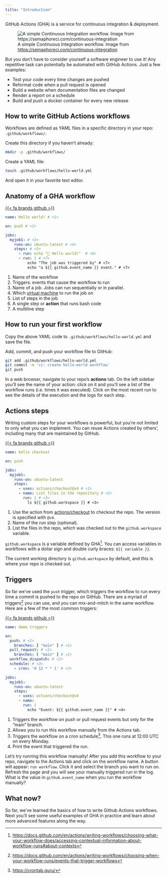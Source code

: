 ```yaml
---
title: "Introduction"
---
```


<!-- background info to introduce what gh actions is and why you should care -->

GitHub Actions (GHA) is a service for continuous integration & deployment.

![A simple Continuous Integration workflow. Image from <https://semaphoreci.com/continuous-integration>](/img/ci-workflow.jpg)

But you don't have to consider yourself a software engineer to use it!
Any repetitive task can potentially be automated with GitHub Actions.
Just a few examples:

- Test your code every time changes are pushed
- Reformat code when a pull request is opened
- Build a website when documentation files are changed
- Render a report on a schedule
- Build and push a docker container for every new release

## How to write GitHub Actions workflows

Workflows are defined as YAML files in a specific directory in your repo: `.github/workflows/`.

Create this directory if you haven't already:

```sh
mkdir -p .github/workflows/
```

Create a YAML file:

```sh
touch .github/workflows/hello-world.yml
```

And open it in your favorite text editor.

## Anatomy of a GHA workflow

[{{< fa brands github >}}](https://github.com/kelly-sovacool/gh-actions-sandbox/tree/main/.github/workflows/hello-world.yml)

```yaml
name: Hello world! # <1>

on: push # <2>

jobs:
  myjob1: # <3>
    runs-on: ubuntu-latest # <4>
    steps: # <5>
      - run: echo "🎉 Hello world!"  # <6>
      - run: | # <7>
          echo "The job was triggered by" # <7>
          echo "a ${{ github.event_name }} event." # <7>
```
1. Name of the workflow
2. Triggers: events that cause the workflow to run
3. Name of a job. Jobs can run sequentially or in parallel.
4. Which [virtual machine](https://docs.github.com/en/actions/using-github-hosted-runners/using-github-hosted-runners) to run the job on
5. List of steps in the job
6. A single step or **action** that runs bash code
7. A multiline step

## How to run your first workflow

Copy the above YAML code to `.github/workflows/hello-world.yml` and save the file.

Add, commit, and push your workflow file to GitHub:

```sh
git add .github/workflows/hello-world.yml
git commit -m 'ci: create hello-world workflow'
git push
```

In a web browser, navigate to your repo's **actions** tab.
On the left sidebar you'll see the name of your action: click on it and you'll
see a list of the workflow runs (i.e. times it was executed).
Click on the most recent run to see the details of the execution and the logs for each step.

## Actions steps

Writing custom steps for your workflows is powerful, but you're not limited to
only what you can implement. You can reuse Actions created by others', including
many that are maintained by GitHub.

[{{< fa brands github >}}](https://github.com/kelly-sovacool/gh-actions-sandbox/tree/main/.github/workflows/hello-checkout.yml)

```yaml
name: hello checkout

on: push

jobs:
  myjob1:
    runs-on: ubuntu-latest
    steps:
      - uses: actions/checkout@v4 # <1>
      - name: List files in the repository # <2>
        run: | # <3>
          ls ${{ github.workspace }} # <3>
```
1. Use the action from [actions/checkout](https://github.com/actions/checkout) to checkout the repo. The version is specified with `@v4`.
2. Name of the run step (optional).
3. List the files in the repo, which was checked out to the `github.workspace` variable.

`github.workspace` is a variable defined by GHA^[<https://docs.github.com/en/actions/writing-workflows/choosing-what-your-workflow-does/accessing-contextual-information-about-workflow-runs#about-contexts>]. 
You can access variables in workflows with a dollar sign and double curly braces: `${{ variable }}`.

The current working directory is `github.workspace` by default, and this is where your repo is checked out.

## Triggers

So far we've used the `push` trigger, which triggers the workflow to run every
time a commit is pushed to the repo on GitHub.
There are a myriad of triggers^[<https://docs.github.com/en/actions/writing-workflows/choosing-when-your-workflow-runs/events-that-trigger-workflows>]
you can use, and you can mix-and-mitch in the same workflow.
Here are a few of the most common triggers:

[{{< fa brands github >}}](https://github.com/kelly-sovacool/gh-actions-sandbox/tree/main/.github/workflows/demo-triggers.yml)

```yaml
name: demo triggers

on:
  push: # <1>
    branches: [ "main" ] # <1>
  pull_request: # <1>
    branches: [ "main" ] # <1>
  workflow_dispatch: # <2>
  schedule: # <3>
    - cron: '0 12 * * 1' # <3>

jobs:
  myjob1:
    runs-on: ubuntu-latest
    steps:
      - uses: actions/checkout@v4
      - name: 
        run: |
          echo "Event: ${{ github.event_name }}" # <4>
```
1. Triggers the workflow on push or pull request events but only for the "main" branch.
2. Allows you to run this workflow manually from the Actions tab.
3. Triggers the workflow on a cron schedule^[<https://crontab.guru/>]. This one runs at 12:00 UTC on every Monday.
4. Print the event that triggered the run.

Let's try running this workflow manually!
After you add this workflow to your repo,
navigate to the Actions tab and click on the workflow name.
A button will appear: `run workflow`. 
Click it and select the branch you want to run on.
Refresh the page and you will see your manually triggered run in the log.
What is the value in `github.event_name` when you run the workflow manually?

## What now?

So far, we've learned the basics of how to write Github Actions workflows.
Next you'll see some useful examples of GHA in practice and learn about more
advanced features along the way.